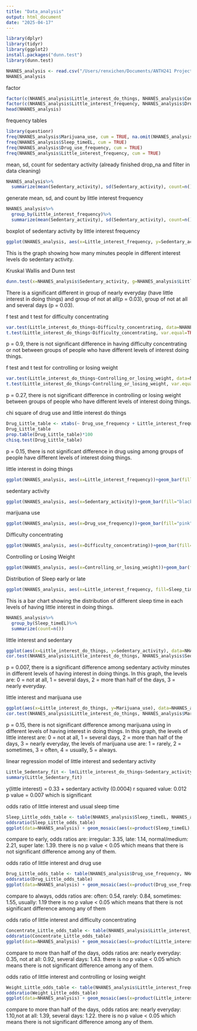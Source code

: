 ```yaml
---
title: "Data_analysis"
output: html_document
date: "2025-04-17"
---
```


```r
library(dplyr)
library(tidyr)
library(ggplot2)
install.packages("dunn.test")
library(dunn.test)
```

```r
NHANES_analysis <- read.csv("/Users/renxichen/Documents/ANTH241 Project/clean_data")
NHANES_analysis
```
factor
```r
factor(c(NHANES_analysis$Little_interest_do_things, NHANES_analysis$Controlling_or_losing_weight, NHANES_analysis$Difficulty_concentrating))
factor(c(NHANES_analysis$Little_interest_frequency, NHANES_analysis$Drug_use_frequency, NHANES_analysis$Marijuana_use, NHANES_analysis$Sleep_timeEL), order=TRUE)
head(NHANES_analysis)

```

frequency tables
```r
library(questionr)
freq(NHANES_analysis$Marijuana_use, cum = TRUE, na.omit(NHANES_analysis$Marijuana_use))
freq(NHANES_analysis$Sleep_timeEL, cum = TRUE)
freq(NHANES_analysis$Drug_use_frequency, cum = TRUE)
freq(NHANES_analysis$Little_interest_frequency, cum = TRUE)
```


mean, sd, count for sedentary activity (already finished drop_na and filter in data cleaning)
```r
NHANES_analysis%>%
  summarize(mean(Sedentary_activity), sd(Sedentary_activity), count=n())
```

generate mean, sd, and count by little interest frequency
```r
NHANES_analysis%>%
  group_by(Little_interest_frequency)%>%
  summarize(mean(Sedentary_activity), sd(Sedentary_activity), count=n())
```


boxplot of sedentary activity by little interest frequency
```r
ggplot(NHANES_analysis, aes(x=Little_interest_frequency, y=Sedentary_activity))+geom_boxplot(fill="orange")+labs(x="Little Interest Frequency Levels", y="Sedentary Activity Minutes", title="Sedentary Minutes by Little Interest Frequency")
```
This is the graph showing how many minutes people in different interest levels do sedentary activity. 

Kruskal Wallis and Dunn test
```r
dunn.test(x=NHANES_analysis$Sedentary_activity, g=NHANES_analysis$Little_interest_frequency, kw=TRUE)
```
There is a significant different in group of nearly everyday (have little interest in doing things) and group of not at all(p = 0.03), group of not at all and several days (p = 0.03).

f test and t test for difficulty concentrating
```r
var.test(Little_interest_do_things~Difficulty_concentrating, data=NHANES_analysis, alternative="two.sided")
t.test(Little_interest_do_things~Difficulty_concentrating, var.equal=TRUE, data=NHANES_analysis)
```
p = 0.9, there is not significant difference in having difficulty concentrating or not between groups of people who have different levels of interest doing things.

f test and t test for controlling or losing weight
```r
var.test(Little_interest_do_things~Controlling_or_losing_weight, data=NHANES_analysis, alternative="two.sided")
t.test(Little_interest_do_things~Controlling_or_losing_weight, var.equal=TRUE, data=NHANES_analysis)
```
p = 0.27, there is not significant difference in controlling or losing weight between groups of people who have different levels of interest doing things.

chi square of drug use and little interest do things
```r
Drug_Little_table <- xtabs(~ Drug_use_frequency + Little_interest_frequency, data=NHANES_analysis)
Drug_Little_table
prop.table(Drug_Little_table)*100
chisq.test(Drug_Little_table)
```
p = 0.15, there is not significant difference in drug using among groups of people have different levels of interest doing things.

little interest in doing things
```r
ggplot(NHANES_analysis, aes(x=Little_interest_frequency))+geom_bar(fill="pink")+labs(title="Distribution of Having Little Interest in Doing Things", x="Levels", y="Counts")+geom_text(stat = 'count',aes(label=..count..),vjust=-0.5)
```

sedentary activity
```r
ggplot(NHANES_analysis, aes(x=Sedentary_activity))+geom_bar(fill="black")+labs(title = "Distribution of Sedentary Activity", x="Sedentary Activity", y="Counts")
```
marijuana use
```r
ggplot(NHANES_analysis, aes(x=Drug_use_frequency))+geom_bar(fill="pink")+labs(title = "Drug Use Frequency", x="Drug Use Frequency", y="Counts") + geom_text(stat = 'count',aes(label=..count..),vjust=-0.5)
```
Difficulty concentrating
```r
ggplot(NHANES_analysis, aes(x=Difficulty_concentrating))+geom_bar(fill="pink")+labs(title = "Difficulty Concentrating", x="Difficulty Concentrating", y="Counts") + geom_text(stat = 'count',aes(label=..count..),vjust=-0.5)
```

Controlling or Losing Weight
```r
ggplot(NHANES_analysis, aes(x=Controlling_or_losing_weight))+geom_bar(fill="pink")+labs(title = "Controlling or Losing Weight", x="Controlling or Losing Weight", y="Counts") + geom_text(stat = 'count',aes(label=..count..),vjust=-0.5)
```


Distribution of Sleep early or late
```r
ggplot(NHANES_analysis, aes(x=Little_interest_frequency, fill=Sleep_timeEL))+geom_bar(position="dodge")+labs(title="Distribution of Sleep Early or Late in Levels", x="Levels of Having Little Interest in Doing Things", y="Sleep Time")
```
This is a bar chart showing the distribution of different sleep time in each levels of having little interest in doing things. 

```r
NHANES_analysis%>%
  group_by(Sleep_timeEL)%>%
  summarize(count=n())
```

little interest and sedentary
```r
ggplot(aes(x=Little_interest_do_things, y=Sedentary_activity), data=NHANES_analysis) + geom_point(color="orange") + geom_smooth(method=lm, color="black") + labs(x="Little Interest Levels", y="Sedentary Activity", title="Little Interest and Sedentary Minutes") + theme_bw()
cor.test(NHANES_analysis$Little_interest_do_things, NHANES_analysis$Sedentary_activity, method="pearson")
```
p = 0.007, there is a significant difference among sedentary activity minutes in different levels of having interest in doing things. In this graph, the levels are: 0 = not at all, 1 = several days, 2 = more than half of the days, 3 = nearly everyday.

little interest and marijuana use
```r
ggplot(aes(x=Little_interest_do_things, y=Marijuana_use), data=NHANES_analysis) + geom_point(color="orange") + geom_smooth(method=lm, color="black") + labs(x="Little Interest Levels", y="Marijuana Use Levels", title="Little Interest and Drug Use") + theme_bw()
cor.test(NHANES_analysis$Little_interest_do_things, NHANES_analysis$Marijuana_use, method="pearson")
```
p = 0.15, there is not significant difference among marijuana using in different levels of having interest in doing things. In this graph, the levels of little interest are: 0 = not at all, 1 = several days, 2 = more than half of the days, 3 = nearly everyday, the levels of marijuana use are: 1 = rarely, 2 = sometimes, 3 = often, 4 = usually, 5 = always. 


linear regression model of little interest and sedentary activity
```r
Little_Sedentary_fit <- lm(Little_interest_do_things~Sedentary_activity, data=NHANES_analysis)
summary(Little_Sedentary_fit)
```
y(little interest) = 0.33 + sedentary activity (0.0004)
r squared value: 0.012
p value = 0.007 which is significant

odds ratio of little interest and usual sleep time
```r
Sleep_Little_odds_table <- table(NHANES_analysis$Sleep_timeEL, NHANES_analysis$Little_interest_frequency)
oddsratio(Sleep_Little_odds_table)
ggplot(data=NHANES_analysis) + geom_mosaic(aes(x=product(Sleep_timeEL), fill=Little_interest_frequency), na.rm=TRUE, show.legend=FALSE) + labs(title="Sleep Time by Little Interest Levels", x="Sleep Time", y="Little Interest Levels")
```
compare to early, odds ratios are: irregular: 3.35, late: 1.14, normal/medium: 2.21, super late: 1.39.
there is no p value < 0.05 which means that there is not significant difference among any of them. 

odds ratio of little interest and drug use
```r
Drug_Little_odds_table <- table(NHANES_analysis$Drug_use_frequency, NHANES_analysis$Little_interest_frequency)
oddsratio(Drug_Little_odds_table)
ggplot(data=NHANES_analysis) + geom_mosaic(aes(x=product(Drug_use_frequency), fill=Little_interest_frequency), na.rm=TRUE, show.legend=FALSE) + labs(title="Drug Use by Little Interest Levels", x="Drug Use Frequency", y="Little Interest Levels")
```
compare to always, odds ratios are: often: 0.54, rarely: 0.84, sometimes: 1.55, usually: 1.19
there is no p value < 0.05 which means that there is not significant difference among any of them

odds ratio of little interest and difficulty concentrating
```r
Concentrate_Little_odds_table <- table(NHANES_analysis$Little_interest_frequency, NHANES_analysis$Difficulty_concentrating)
oddsratio(Concentrate_Little_odds_table)
ggplot(data=NHANES_analysis) + geom_mosaic(aes(x=product(Little_interest_frequency), fill=Difficulty_concentrating), na.rm=TRUE, show.legend=FALSE) + labs(title="Difficulty Concentrating by Little Interest Levels", x="Little Interest Levels", y="Difficulty Concentrating")
```
compare to more than half of the days, odds ratios are: nearly everyday: 0.35, not at all: 0.92, several days: 1.43.
there is no p value < 0.05 which means there is not significant difference among any of them.

odds ratio of little interest and controlling or losing weight
```r
Weight_Little_odds_table <- table(NHANES_analysis$Little_interest_frequency, NHANES_analysis$Controlling_or_losing_weight)
oddsratio(Weight_Little_odds_table)
ggplot(data=NHANES_analysis) + geom_mosaic(aes(x=product(Little_interest_frequency), fill=Controlling_or_losing_weight), na.rm=TRUE, show.legend=FALSE) + labs(title="Controlling or losing weight by Little Interest Levels", x="Little Interest Levels", y="Controlling or Losing Weight")
```
compare to more than half of the days, odds ratios are: nearly everyday: 1.10,not at all: 1.39, several days: 1.22.
there is no p value < 0.05 which means there is not significant difference among any of them. 
